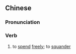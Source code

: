{{also|挥霍}}
==Chinese==
{{zh-forms|s=挥霍}}

===Pronunciation===
{{zh-pron
|m=huīhuò
|c=fai1 fok3
|cat=v
}}

===Verb===
{{zh-verb}}

# to [[spend]] [[freely]]; to [[squander]]

{{zh-cat|Advanced}}